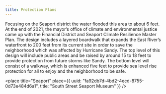 ```yaml
---
title: Protection Plans
---
```


Focusing on the Seaport district the water flooded this area to about 6 feet. At the end of 2021, the mayor’s office of climate and environmental justice came up with the Financial District and Seaport Climate Resilience Master Plan. The design includes a layered boardwalk that expands the East River’s waterfront to 200 feet from its current site in order to save the neighborhood which was affected by Hurricane Sandy. The top level of this design will include public areas and be raised by around 15 to 18 feet to provide protection from future storms like Sandy. The bottom level will consist of a walkway, which is enhanced five feet to provide sea level rise protection for all to enjoy and the neighborhood to be safe.

<place
  title="Seaport"
  place={{
    uuid: "fa92db7d-4bd2-4ecd-8755-0d73e484d6a1",
    title: "South Street Seaport Museum"
  }}
/>

<place />
